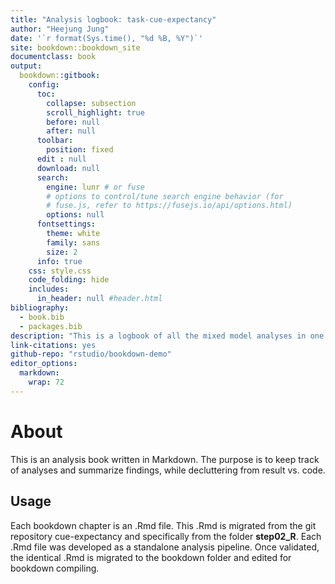 ```yaml
--- 
title: "Analysis logbook: task-cue-expectancy"
author: "Heejung Jung"
date: '`r format(Sys.time(), "%d %B, %Y")`'
site: bookdown::bookdown_site
documentclass: book
output:
  bookdown::gitbook:
    config:
      toc:
        collapse: subsection
        scroll_highlight: true
        before: null
        after: null
      toolbar:
        position: fixed
      edit : null
      download: null
      search:
        engine: lunr # or fuse
        # options to control/tune search engine behavior (for
        # fuse.js, refer to https://fusejs.io/api/options.html)
        options: null
      fontsettings:
        theme: white
        family: sans
        size: 2
      info: true
    css: style.css
    code_folding: hide
    includes:
      in_header: null #header.html
bibliography:
  - book.bib
  - packages.bib
description: "This is a logbook of all the mixed model analyses in one setting."
link-citations: yes
github-repo: "rstudio/bookdown-demo"
editor_options: 
  markdown: 
    wrap: 72
---
```


# About

This is an analysis book written in Markdown. The purpose is to keep track of analyses and summarize findings, while decluttering from result vs. code. 

## Usage 

Each bookdown chapter is an .Rmd file. This .Rmd is migrated from the git repository cue-expectancy and specifically from the folder **step02_R**. Each .Rmd file was developed as a standalone analysis pipeline. Once validated, the identical .Rmd is migrated to the bookdown folder and edited for bookdown compiling. 


<!-- references; https://bookdown.org/yihui/bookdown/html.html -->